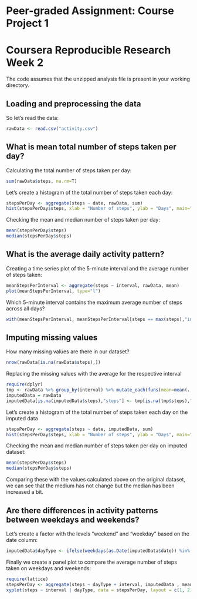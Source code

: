 # Peer-graded Assignment: Course Project 1
# Coursera Reproducible Research Week 2

The code assumes that the unzipped analysis file is present in your working directory.

## Loading and preprocessing the data
So let's read the data:
```{r results='hide'}
rawData <- read.csv("activity.csv")
```
## What is mean total number of steps taken per day?
Calculating the total number of steps taken per day:
```{r}
sum(rawData$steps, na.rm=T)
```
Let's create a histogram of the total number of steps taken each day:
```{r}
stepsPerDay <- aggregate(steps ~ date, rawData, sum)
hist(stepsPerDay$steps, xlab = "Number of steps", ylab = "Days", main="Histogram of steps taken per day")
```

Checking the mean and median number of steps taken per day:
```{r}
mean(stepsPerDay$steps)
median(stepsPerDay$steps)
```
## What is the average daily activity pattern?
Creating a time series plot of the 5-minute interval and the average number of steps taken:
```{r}
meanStepsPerInterval <- aggregate(steps ~ interval, rawData, mean)
plot(meanStepsPerInterval, type="l")
```

Which 5-minute interval contains the maximum average number of steps across all days?
```{r}
with(meanStepsPerInterval, meanStepsPerInterval[steps == max(steps),"interval"])
```
## Imputing missing values
How many missing values are there in our dataset?
```{r}
nrow(rawData[is.na(rawData$steps),])
```
Replacing the missing values with the average for the respective interval
```{r}
require(dplyr)
tmp <- rawData %>% group_by(interval) %>% mutate_each(funs(mean=mean(., na.rm=T)), steps)
imputedData = rawData
imputedData[is.na(imputedData$steps),"steps"] <- tmp[is.na(tmp$steps),"mean"]
```
Let's create a histogram of the total number of steps taken each day on the imputed data
```{r}
stepsPerDay <- aggregate(steps ~ date, imputedData, sum)
hist(stepsPerDay$steps, xlab = "Number of steps", ylab = "Days", main="Histogram of steps taken per day")
```

Checking the mean and median number of steps taken per day on imputed dataset:
```{r}
mean(stepsPerDay$steps)
median(stepsPerDay$steps)
```
Comparing these with the values calculated above on the original dataset, we can see that the medium has not change but the median has been increased a bit.

## Are there differences in activity patterns between weekdays and weekends?
Let's create a factor with the levels "weekend" and "weekday" based on the date column:
```{r}
imputedData$dayType <- ifelse(weekdays(as.Date(imputedData$date)) %in% c("Saturday", "Sunday"), "weekend", "weekday")
```
Finally we create a panel plot to compare the average number of steps taken on weekdays and weekends:
```{r}
require(lattice)
stepsPerDay <- aggregate(steps ~ dayType + interval, imputedData , mean)
xyplot(steps ~ interval | dayType, data = stepsPerDay, layout = c(1, 2), type="l", xlab = "Interval", ylab = "Number of steps")

```

